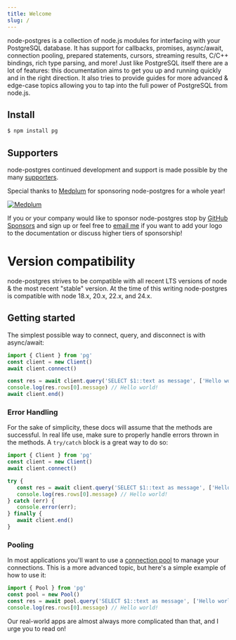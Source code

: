 ```yaml
---
title: Welcome
slug: /
---
```



node-postgres is a collection of node.js modules for interfacing with your PostgreSQL database. It has support for callbacks, promises, async/await, connection pooling, prepared statements, cursors, streaming results, C/C++ bindings, rich type parsing, and more! Just like PostgreSQL itself there are a lot of features: this documentation aims to get you up and running quickly and in the right direction. It also tries to provide guides for more advanced & edge-case topics allowing you to tap into the full power of PostgreSQL from node.js.

## Install

```bash
$ npm install pg
```

## Supporters

node-postgres continued development and support is made possible by the many [supporters](https://github.com/brianc/node-postgres/blob/master/SPONSORS.md).

Special thanks to [Medplum](https://www.medplum.com/) for sponsoring node-postgres for a whole year!

<a href="https://www.medplum.com/">
  <img
    alt="Medplum"
    src="https://raw.githubusercontent.com/medplum/medplum-logo/refs/heads/main/medplum-logo.png"
    style={{
      width: '300px',
      height: 'auto',
      margin: '0 auto',
      display: 'block',
    }}
  />
</a>

If you or your company would like to sponsor node-postgres stop by [GitHub Sponsors](https://github.com/sponsors/brianc) and sign up or feel free to [email me](mailto:brian@pecanware.com) if you want to add your logo to the documentation or discuss higher tiers of sponsorship!

# Version compatibility

node-postgres strives to be compatible with all recent LTS versions of node & the most recent "stable" version. At the time of this writing node-postgres is compatible with node 18.x, 20.x, 22.x, and 24.x.

## Getting started

The simplest possible way to connect, query, and disconnect is with async/await:

```js
import { Client } from 'pg'
const client = new Client()
await client.connect()

const res = await client.query('SELECT $1::text as message', ['Hello world!'])
console.log(res.rows[0].message) // Hello world!
await client.end()
```

### Error Handling

For the sake of simplicity, these docs will assume that the methods are successful. In real life use, make sure to properly handle errors thrown in the methods. A `try/catch` block is a great way to do so:

```ts
import { Client } from 'pg'
const client = new Client()
await client.connect()

try {
   const res = await client.query('SELECT $1::text as message', ['Hello world!'])
   console.log(res.rows[0].message) // Hello world!
} catch (err) {
   console.error(err);
} finally {
   await client.end()
}
```

### Pooling

In most applications you'll want to use a [connection pool](/features/pooling) to manage your connections. This is a more advanced topic, but here's a simple example of how to use it:

```js
import { Pool } from 'pg'
const pool = new Pool()
const res = await pool.query('SELECT $1::text as message', ['Hello world!'])
console.log(res.rows[0].message) // Hello world!
```

Our real-world apps are almost always more complicated than that, and I urge you to read on!


